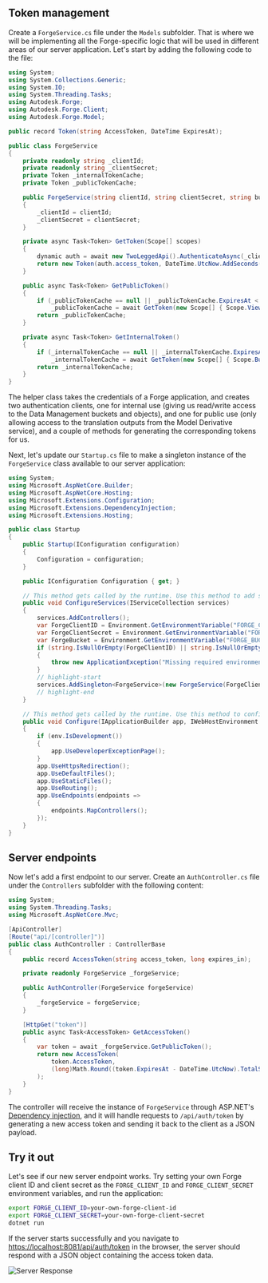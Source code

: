 ## Token management

Create a `ForgeService.cs` file under the `Models` subfolder. That is where we will be implementing
all the Forge-specific logic that will be used in different areas of our server application. Let's
start by adding the following code to the file:

```csharp title="Models/ForgeService.cs"
using System;
using System.Collections.Generic;
using System.IO;
using System.Threading.Tasks;
using Autodesk.Forge;
using Autodesk.Forge.Client;
using Autodesk.Forge.Model;

public record Token(string AccessToken, DateTime ExpiresAt);

public class ForgeService
{
    private readonly string _clientId;
    private readonly string _clientSecret;
    private Token _internalTokenCache;
    private Token _publicTokenCache;

    public ForgeService(string clientId, string clientSecret, string bucket = null)
    {
        _clientId = clientId;
        _clientSecret = clientSecret;
    }

    private async Task<Token> GetToken(Scope[] scopes)
    {
        dynamic auth = await new TwoLeggedApi().AuthenticateAsync(_clientId, _clientSecret, "client_credentials", scopes);
        return new Token(auth.access_token, DateTime.UtcNow.AddSeconds(auth.expires_in));
    }

    public async Task<Token> GetPublicToken()
    {
        if (_publicTokenCache == null || _publicTokenCache.ExpiresAt < DateTime.UtcNow)
            _publicTokenCache = await GetToken(new Scope[] { Scope.ViewablesRead });
        return _publicTokenCache;
    }

    private async Task<Token> GetInternalToken()
    {
        if (_internalTokenCache == null || _internalTokenCache.ExpiresAt < DateTime.UtcNow)
            _internalTokenCache = await GetToken(new Scope[] { Scope.BucketCreate, Scope.BucketRead, Scope.DataRead, Scope.DataWrite, Scope.DataCreate });
        return _internalTokenCache;
    }
}
```

The helper class takes the credentials of a Forge application, and creates two authentication clients,
one for internal use (giving us read/write access to the Data Management buckets and objects), and one
for public use (only allowing access to the translation outputs from the Model Derivative service),
and a couple of methods for generating the corresponding tokens for us.

Next, let's update our `Startup.cs` file to make a singleton instance of the `ForgeService` class
available to our server application:

```csharp title="Startup.cs"
using System;
using Microsoft.AspNetCore.Builder;
using Microsoft.AspNetCore.Hosting;
using Microsoft.Extensions.Configuration;
using Microsoft.Extensions.DependencyInjection;
using Microsoft.Extensions.Hosting;

public class Startup
{
    public Startup(IConfiguration configuration)
    {
        Configuration = configuration;
    }

    public IConfiguration Configuration { get; }

    // This method gets called by the runtime. Use this method to add services to the container.
    public void ConfigureServices(IServiceCollection services)
    {
        services.AddControllers();
        var ForgeClientID = Environment.GetEnvironmentVariable("FORGE_CLIENT_ID");
        var ForgeClientSecret = Environment.GetEnvironmentVariable("FORGE_CLIENT_SECRET");
        var ForgeBucket = Environment.GetEnvironmentVariable("FORGE_BUCKET"); // Optional
        if (string.IsNullOrEmpty(ForgeClientID) || string.IsNullOrEmpty(ForgeClientSecret))
        {
            throw new ApplicationException("Missing required environment variables FORGE_CLIENT_ID or FORGE_CLIENT_SECRET.");
        }
        // highlight-start
        services.AddSingleton<ForgeService>(new ForgeService(ForgeClientID, ForgeClientSecret, ForgeBucket));
        // highlight-end
    }

    // This method gets called by the runtime. Use this method to configure the HTTP request pipeline.
    public void Configure(IApplicationBuilder app, IWebHostEnvironment env)
    {
        if (env.IsDevelopment())
        {
            app.UseDeveloperExceptionPage();
        }
        app.UseHttpsRedirection();
        app.UseDefaultFiles();
        app.UseStaticFiles();
        app.UseRouting();
        app.UseEndpoints(endpoints =>
        {
            endpoints.MapControllers();
        });
    }
}
```

## Server endpoints

Now let's add a first endpoint to our server. Create an `AuthController.cs` file under the `Controllers`
subfolder with the following content:

```csharp title="Controllers/AuthController.cs"
using System;
using System.Threading.Tasks;
using Microsoft.AspNetCore.Mvc;

[ApiController]
[Route("api/[controller]")]
public class AuthController : ControllerBase
{
    public record AccessToken(string access_token, long expires_in);

    private readonly ForgeService _forgeService;

    public AuthController(ForgeService forgeService)
    {
        _forgeService = forgeService;
    }

    [HttpGet("token")]
    public async Task<AccessToken> GetAccessToken()
    {
        var token = await _forgeService.GetPublicToken();
        return new AccessToken(
            token.AccessToken,
            (long)Math.Round((token.ExpiresAt - DateTime.UtcNow).TotalSeconds)
        );
    }
}
```

The controller will receive the instance of `ForgeService` through ASP.NET's
[Dependency injection](https://docs.microsoft.com/en-us/aspnet/core/fundamentals/dependency-injection?view=aspnetcore-6.0),
and it will handle requests to `/api/auth/token` by generating a new access token
and sending it back to the client as a JSON payload.

## Try it out

Let's see if our new server endpoint works. Try setting your own Forge client ID and client secret
as the `FORGE_CLIENT_ID` and `FORGE_CLIENT_SECRET` environment variables, and run the application:

```bash
export FORGE_CLIENT_ID=your-own-forge-client-id
export FORGE_CLIENT_SECRET=your-own-forge-client-secret
dotnet run
```

If the server starts successfully and you navigate to [https://localhost:8081/api/auth/token](https://localhost:8081/api/auth/token)
in the browser, the server should respond with a JSON object containing the access token data.

![Server Response](./auth-response.png)
